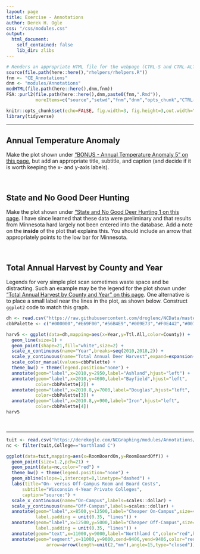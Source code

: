 ```yaml
---
layout: page
title: Exercise - Annotations
author: Derek H. Ogle
css: "/css/modules.css"
output:
  html_document:
    self_contained: false
    lib_dir: zlibs
---
```


```r
# Renders an appropriate HTML file for the webpage (CTRL-S and CTRL-ALT-C)
source(file.path(here::here(),"rhelpers/rhelpers.R"))
fnm <- "CE_Annotations"
dnm <- "modules/Annotations"
modHTML(file.path(here::here(),dnm,fnm))
FSA::purl2(file.path(here::here(),dnm,paste0(fnm,".Rmd")),
           moreItems=c("source","setwd","fnm","dnm","opts_chunk","CTRL-S"))
```
```r
knitr::opts_chunk$set(echo=FALSE, fig.width=3, fig.height=3,out.width="60%")
library(tidyverse)
```

----

## Annual Temperature Anomaly
Make the plot shown under ["BONUS - Annual Temperature Anomaly 5" on this page](https://derekogle.com/NCGraphing/modules/Intro2/CE_Temperature.html#bonus-annual-temperature-anomaly-5), but add an appropriate title, subtitle, and caption (and decide if it is worth keeping the x- and y-axis labels).

&nbsp;

## State and No Good Deer Hunting
Make the plot shown under ["State and No Good Deer Hunting 1 on this page](https://derekogle.com/NCGraphing/modules/Univariate_Groups/CE_Wolves.html#state-and-no-good-deer-hunting-1). I have since learned that these data were preliminary and that results from Minnesota hard largely not been entered into the database. Add a note on the **inside** of the plot that explains this. You should include an arrow that appropriately points to the low bar for Minnesota.

&nbsp;

## Total Annual Harvest by County and Year
Legends for very simple plot scan sometimes waste space and be distracting. Such an example may be the legend for the plot shown under ["Total Annual Harvest by County and Year" on this page](https://derekogle.com/NCGraphing/modules/Means/CE_DeerHarvest.html#total-annual-harvest-by-county-and-year). One alternative is to place a small label near the lines in the plot, as shown below. Construct `ggplot2` code to match this graph.

```r
dh <- read.csv("https://raw.githubusercontent.com/droglenc/NCData/master/DeerHarvest.csv")
cbbPalette <- c("#000000","#E69F00","#56B4E9","#009E73","#F0E442","#0072B2","#D55E00","#CC79A7")

harv5 <- ggplot(data=dh,mapping=aes(x=Year,y=Ttl.All,color=County)) +
  geom_line(size=1) +
  geom_point(shape=21,fill="white",size=2) +
  scale_x_continuous(name="Year",breaks=seq(2010,2018,2)) +
  scale_y_continuous(name="Total Annual Deer Harvest",expand=expansion(mult=0),limits=c(0,8000)) +
  scale_color_manual(values=cbbPalette) +
  theme_bw() + theme(legend.position="none") +
  annotate(geom="label",x=2010,y=2950,label="Ashland",hjust="left") +
  annotate(geom="label",x=2010,y=4600,label="Bayfield",hjust="left",
           color=cbbPalette[2]) +
  annotate(geom="label",x=2010.8,y=7000,label="Douglas",hjust="left",
           color=cbbPalette[3]) +
  annotate(geom="label",x=2010.8,y=900,label="Iron",hjust="left",
           color=cbbPalette[4])
harv5
```

&nbsp;

---

```r
tuit <- read.csv("https://derekogle.com/NCGraphing/modules/Annotations/WI_College_Costs.csv")
nc <- filter(tuit,College=="Northland C")

ggplot(data=tuit,mapping=aes(x=RoomBoardOn,y=RoomBoardOff)) +
  geom_point(size=1.2,pch=21) +
  geom_point(data=nc,color="red") +
  theme_bw() + theme(legend.position="none") +
  geom_abline(slope=1,intercept=0,linetype="dashed") +
  labs(title="On- versus Off-Campus Room and Board Costs",
      subtitle="Wisconsin 4-Year Private Colleges",
      caption="source:") +
  scale_x_continuous(name="On-Campus",labels=scales::dollar) +
  scale_y_continuous(name="Off-Campus",labels=scales::dollar) +
  annotate(geom="label",x=8500,y=12500,label="Cheaper On-Campus",size=4,
           label.padding = unit(0.35, "lines")) +
  annotate(geom="label",x=12500,y=5000,label="Cheaper Off-Campus",size=4,
           label.padding = unit(0.35, "lines")) +
  annotate(geom="text",x=11000,y=9000,label="Northland C",color="red",hjust="left") +
  annotate(geom="segment",x=11000,y=9000,xend=9406,yend=9406,color="red",size=0.4,
               arrow=arrow(length=unit(2,"mm"),angle=15,type="closed"))

```

